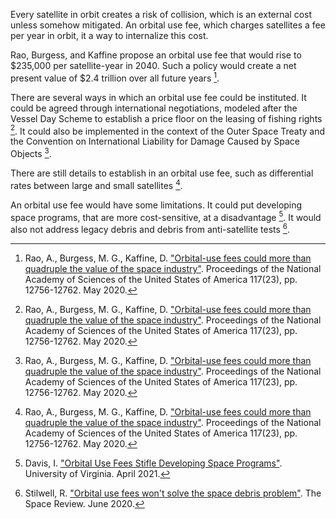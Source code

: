 Every satellite in orbit creates a risk of collision, which is an external cost unless somehow mitigated. An orbital use fee, which charges satellites a fee per year in orbit, it a way to internalize this cost.

Rao, Burgess, and Kaffine propose an orbital use fee that would rise to $235,000 per satellite-year in 2040. Such a policy would create a net present value of $2.4 trillion over all future years [^"22"].

There are several ways in which an orbital use fee could be instituted. It could be agreed through international negotiations, modeled after the Vessel Day Scheme to establish a price floor on the leasing of fishing rights [^"22"]. It could also be implemented in the context of the Outer Space Treaty and the Convention on International Liability for Damage Caused by Space Objects [^"22"].

There are still details to establish in an orbital use fee, such as differential rates between large and small satellites [^"22"].

An orbital use fee would have some limitations. It could put developing space programs, that are more cost-sensitive, at a disadvantage [^"4"]. It would also not address legacy debris and debris from anti-satellite tests [^"25"].

[^"4"]: Davis, I. ["Orbital Use Fees Stifle Developing Space Programs"](https://libraetd.lib.virginia.edu/downloads/br86b4355?filename=Davis_Ian_STS_Research_Paper.pdf). University of Virginia. April 2021.

[^"22"]: Rao, A., Burgess, M. G., Kaffine, D. ["Orbital-use fees could more than quadruple the value of the space industry"](https://www.pnas.org/content/117/23/12756?__cf_chl_jschl_tk__=pmd_cb630375401e06282a44bb1f2d85925a21737c2f-1628230153-0-gqNtZGzNAeKjcnBszQjO). Proceedings of the National Academy of Sciences of the United States of America 117(23), pp. 12756-12762. May 2020.

[^"25"]: Stilwell, R. ["Orbital use fees won't solve the space debris problem"](https://www.thespacereview.com/article/3971/1). The Space Review. June 2020.